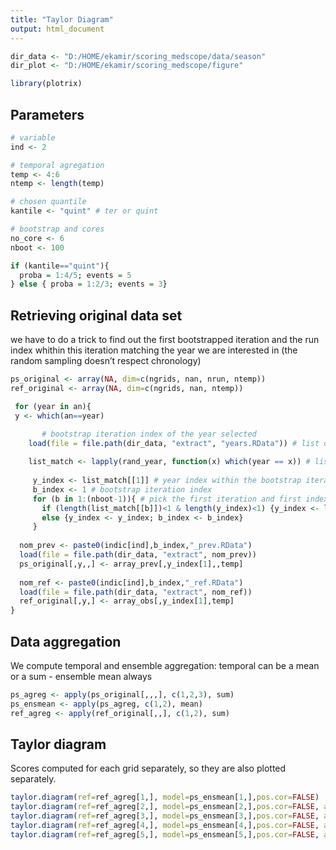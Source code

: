 ```yaml
---
title: "Taylor Diagram"
output: html_document
---
```


```r

dir_data <- "D:/HOME/ekamir/scoring_medscope/data/season" 
dir_plot <- "D:/HOME/ekamir/scoring_medscope/figure" 

library(plotrix)

```

## Parameters 

```r

# variable
ind <- 2

# temporal agregation
temp <- 4:6
ntemp <- length(temp)

# chosen quantile
kantile <- "quint" # ter or quint

# bootstrap and cores
no_core <- 6
nboot <- 100

if (kantile=="quint"){
  proba = 1:4/5; events = 5
} else { proba = 1:2/3; events = 3}

```

## Retrieving original data set

we have to do a trick to find out the first bootstrapped iteration and the run index whithin this iteration matching the year we are interested in (the random sampling doesn't respect chronology)

```r

ps_original <- array(NA, dim=c(ngrids, nan, nrun, ntemp))
ref_original <- array(NA, dim=c(ngrids, nan, ntemp))

 for (year in an){
 y <- which(an==year)

       # bootstrap iteration index of the year selected
    load(file = file.path(dir_data, "extract", "years.RData")) # list of years in each bootstrap iteration
     
    list_match <- lapply(rand_year, function(x) which(year == x)) # list of matchs between list of years randomly generated for the bootstrap and the year we are interested in
     
     y_index <- list_match[[1]] # year index within the bootstrap iteration
     b_index <- 1 # bootstrap iteration index
     for (b in 1:(nboot-1)){ # pick the first iteration and first index matching the year we are looking for
       if (length(list_match[[b]])<1 & length(y_index)<1) {y_index <- list_match[[b+1]]; b_index <- b+1}
       else {y_index <- y_index; b_index <- b_index}
     }
     
  nom_prev <- paste0(indic[ind],b_index,"_prev.RData")
  load(file = file.path(dir_data, "extract", nom_prev))
  ps_original[,y,,] <- array_prev[,y_index[1],,temp]
  
  nom_ref <- paste0(indic[ind],b_index,"_ref.RData")
  load(file = file.path(dir_data, "extract", nom_ref))
  ref_original[,y,] <- array_obs[,y_index[1],temp]
}

```
## Data aggregation

We compute temporal and ensemble aggregation: temporal can be a mean or a sum - ensemble mean always

```r

ps_agreg <- apply(ps_original[,,,], c(1,2,3), sum)
ps_ensmean <- apply(ps_agreg, c(1,2), mean)
ref_agreg <- apply(ref_original[,,], c(1,2), sum)

```

## Taylor diagram

Scores computed for each grid separately, so they are also plotted separately.

```r

taylor.diagram(ref=ref_agreg[1,], model=ps_ensmean[1,],pos.cor=FALSE)
taylor.diagram(ref=ref_agreg[2,], model=ps_ensmean[2,],pos.cor=FALSE, add=TRUE, col= "blue")
taylor.diagram(ref=ref_agreg[3,], model=ps_ensmean[3,],pos.cor=FALSE, add=TRUE, col= "brown")
taylor.diagram(ref=ref_agreg[4,], model=ps_ensmean[4,],pos.cor=FALSE, add=TRUE, col= "red")
taylor.diagram(ref=ref_agreg[5,], model=ps_ensmean[5,],pos.cor=FALSE, add=TRUE, col= "orange")

```

